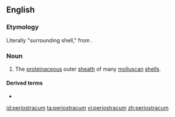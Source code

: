 ==English==

===Etymology===
Literally "surrounding shell," from {{prefix|peri|ostracum|lang=en}}.

===Noun===
{{en-noun|periostraca}}
{{wikipedia}}

# {{lb|en|malacology}} The [[proteinaceous]] outer [[sheath]] of many [[molluscan]] [[shell]]s.

====Derived terms====
* {{l|en|periostracal}}

[[id:periostracum]]
[[ta:periostracum]]
[[vi:periostracum]]
[[zh:periostracum]]
